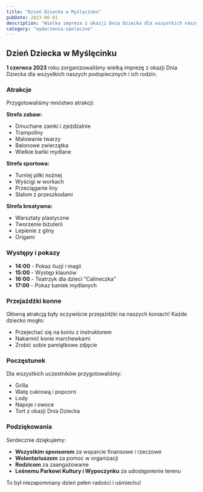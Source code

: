 ```yaml
---
title: "Dzień Dziecka w Myślęcinku"
pubDate: 2023-06-01
description: "Wielka impreza z okazji Dnia Dziecka dla wszystkich naszych podopiecznych."
category: "wydarzenia-spoleczne"
---
```


## Dzień Dziecka w Myślęcinku

**1 czerwca 2023** roku zorganizowaliśmy wielką imprezę z okazji Dnia Dziecka dla wszystkich naszych podopiecznych i ich rodzin.

### Atrakcje

Przygotowaliśmy mnóstwo atrakcji:

**Strefa zabaw:**
- Dmuchane zamki i zjeżdżalnie
- Trampoliny
- Malowanie twarzy
- Balonowe zwierzątka
- Wielkie bańki mydlane

**Strefa sportowa:**
- Turniej piłki nożnej
- Wyścigi w workach
- Przeciąganie liny
- Slalom z przeszkodami

**Strefa kreatywna:**
- Warsztaty plastyczne
- Tworzenie biżuterii
- Lepienie z gliny
- Origami

### Występy i pokazy

- **14:00** - Pokaz iluzji i magii
- **15:00** - Występ klaunów
- **16:00** - Teatrzyk dla dzieci "Calineczka"
- **17:00** - Pokaz baniek mydlanych

### Przejażdżki konne

Główną atrakcją były oczywiście przejażdżki na naszych koniach! Każde dziecko mogło:
- Przejechać się na koniu z instruktorem
- Nakarmić konie marchewkami
- Zrobić sobie pamiątkowe zdjęcie

### Poczęstunek

Dla wszystkich uczestników przygotowaliśmy:
- Grilla
- Watę cukrową i popcorn
- Lody
- Napoje i owoce
- Tort z okazji Dnia Dziecka

### Podziękowania

Serdecznie dziękujemy:
- **Wszystkim sponsorom** za wsparcie finansowe i rzeczowe
- **Wolontariuszom** za pomoc w organizacji
- **Rodzicom** za zaangażowanie
- **Leśnemu Parkowi Kultury i Wypoczynku** za udostępnienie terenu

To był niezapomniany dzień pełen radości i uśmiechu!
